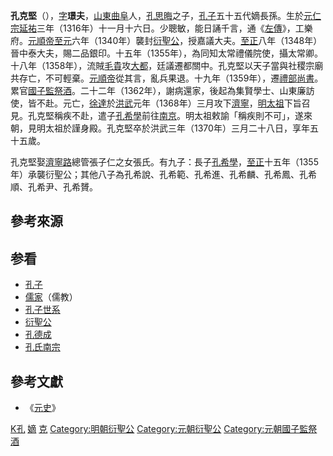 {{Infobox_officeholder
| name = 孔克堅
| image name =
| width =
| now =孔子第五十五世孫
| period =
| Sex = 男
| date of birth =[[元仁宗|元仁宗]][[延祐|延祐]]三年十一月十六日<br>1316年12月1日
| date of death =[[明太祖|明太祖]][[洪武|洪武]]三年三月二十八日<br>{{Death date and age|1370|4|24|1316|12|1}}
| different name = （表字）璟夫
| Native place =[[山東省|山東省]][[兖州府|兖州府]][[曲阜縣|曲阜縣]]<br> (今名：[[山東省|山東省]][[曲阜市|曲阜市]])
| place of death =
| place of birth =
| spouse = 張氏
| educate = 
| past = 
* 衍聖公 <span style="color: blue;">(1340年-1355年)</span>
| relatives = 
[[孔子|孔子]] (遠祖)<br>
[[孔之厚|孔之厚]] (曾祖父)<br>
[[孔浣|孔浣]] (祖父)<br>
[[孔思晦|孔思晦]] (父)<br>
[[孔希學|孔希學]] (長子)
}}

'''孔克堅'''（{{bd|1316年|12月1日|1370年|4月24日|catIdx=K孔}}），[[表字|字]]'''璟夫'''，[[山東|山東]][[曲阜|曲阜]]人，[[孔思晦|孔思晦]]之子，[[孔子|孔子]]五十五代嫡長孫。生於[[元仁宗|元仁宗]][[延祐|延祐]]三年（1316年）十一月十六日{{r|jp|page1=8-9}}。少聰敏，能日誦千言，通《[[左傳|左傳]]》，工樂府。[[元順帝|元順帝]][[至元_(元順帝)|至元]]六年（1340年）襲封[[衍聖公|衍聖公]]，授嘉議大夫。[[至正|至正]]八年（1348年）晉中泰大夫，賜二品銀印。十五年（1355年），為同知太常禮儀院使，攝太常卿。十八年（1358年），流賊[[毛貴_(元朝)|毛貴]]攻[[大都|大都]]，廷議遷都關中。孔克堅以天子當與社稷宗廟共存亡，不可輕棄。[[元順帝|元順帝]]從其言，亂兵果退。十九年（1359年），遷[[禮部|禮部]][[尚書|尚書]]。累官[[國子監|國子監]][[祭酒|祭酒]]。二十二年（1362年），謝病還家，後起為集賢學士、山東廉訪使，皆不赴。元亡，[[徐達|徐達]]於[[洪武|洪武]]元年（1368年）三月攻下[[濟寧|濟寧]]，[[明太祖|明太祖]]下旨召見。孔克堅稱疾不赴，遣子[[孔希學|孔希學]]前往[[南京|南京]]。明太祖敕諭「稱疾則不可」，遂來朝，見明太祖於謹身殿。孔克堅卒於洪武三年（1370年）三月二十八日，享年五十五歲。

孔克堅娶[[濟寧路|濟寧路]]總管張子仁之女張氏。有九子：長子[[孔希學|孔希學]]，[[至正|至正]]十五年（1355年）承襲衍聖公；其他八子為孔希說、孔希範、孔希進、孔希麟、孔希鳳、孔希順、孔希尹、孔希贇{{r|jp|page1=8-9}}。

{{start box}}
{{s-before|父[[孔思晦|孔思晦]]}}
{{s-title|[[衍聖公|衍聖公]]|1340年—1355年}}
{{s-after|長子[[孔希學|孔希學]]}}
{{end box}}

==參考來源==
{{Reflist|2
|refs=
<ref name=jp>{{cite web |title=孔氏大宗支譜 |url=https://www.familysearch.org/search/catalog/1089730 |website=[[FamilySearch|FamilySearch]] |access-date=2020-11-17 |archive-date=2021-01-10 |archive-url=https://web.archive.org/web/20210110113003/https://www.familysearch.org/search/catalog/1089730 |dead-url=no }}</ref>
}}


==参看==
*[[孔子|孔子]]
*[[儒家|儒家]]（儒教）
*[[孔子世系|孔子世系]]
*[[衍聖公|衍聖公]]
*[[孔德成|孔德成]]
*[[孔氏南宗|孔氏南宗]]

==參考文獻==
*《[[元史|元史]]》

{{衍圣公}}
[[Category:元朝政治人物|K孔]]
[[Category:孔子五十五代孫|嫡]]
[[Category:孔姓|克]]
[[Category:明朝衍聖公|Category:明朝衍聖公]]
[[Category:元朝衍聖公|Category:元朝衍聖公]]
[[Category:元朝國子監祭酒|Category:元朝國子監祭酒]]